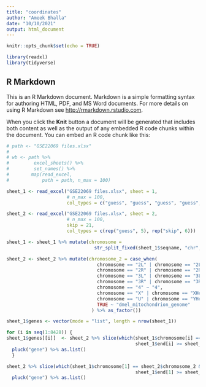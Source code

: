 ```yaml
---
title: "coordinates"
author: "Ameek Bhalla"
date: "10/10/2021"
output: html_document
---
```


```r
knitr::opts_chunk$set(echo = TRUE)

library(readxl)
library(tidyverse)
```

## R Markdown

This is an R Markdown document. Markdown is a simple formatting syntax for authoring HTML, PDF, and MS Word documents. For more details on using R Markdown see <http://rmarkdown.rstudio.com>.

When you click the **Knit** button a document will be generated that includes both content as well as the output of any embedded R code chunks within the document. You can embed an R code chunk like this:

```r
# path <- "GSE22069 files.xlsx"
# 
# wb <- path %>%
#         excel_sheets() %>%
#         set_names() %>%
#        map(read_excel,
#            path = path, n_max = 100)

sheet_1 <- read_excel("GSE22069 files.xlsx", sheet = 1, 
                      # n_max = 100, 
                      col_types = c("guess", "guess", "guess", "guess", "skip", "skip"))

sheet_2 <- read_excel("GSE22069 files.xlsx", sheet = 2, 
                      # n_max = 100, 
                      skip = 21,
                      col_types = c(rep("guess", 5), rep("skip", 6)))

sheet_1 <- sheet_1 %>% mutate(chromosome = 
                                str_split_fixed(sheet_1$seqname, "chr", 2) %>% as_tibble() %>% pluck(2) %>% as_factor())

sheet_2 <- sheet_2 %>% mutate(chromosome_2 = case_when(
                                 chromosome == "2L" | chromosome == "2LHet" ~ "2L",
                                 chromosome == "2R" | chromosome == "2RHet" ~ "2R",
                                 chromosome == "3L" | chromosome == "3LHet" ~ "3L",
                                 chromosome == "3R" | chromosome == "3RHet" ~ "3R",
                                 chromosome == "4" ~ "4",
                                 chromosome == "X" | chromosome == "XHet" ~ "X",
                                 chromosome == "U" | chromosome == "YHet" ~ "Y",
                                 TRUE ~ "dmel_mitochondrion_genome"
                               ) %>% as_factor())

sheet_1$genes <- vector(mode = "list", length = nrow(sheet_1))

for (i in seq(1:8428)) {
sheet_1$genes[[i]]  <- sheet_2 %>% slice(which(sheet_1$chromosome[i] == sheet_2$chromosome_2 & 
                                               sheet_1$end[i] >= sheet_2$start & sheet_2$start >= sheet_1$start[i])) %>%
  pluck("gene") %>% as.list()
  }

sheet_2 %>% slice(which(sheet_1$chromosome[1] == sheet_2$chromosome_2 & 
                                               sheet_1$end[1] >= sheet_2$start & sheet_2$start >= sheet_1$start[1])) %>%
  pluck("gene") %>% as.list()
```

